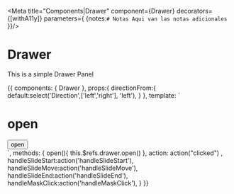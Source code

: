 
<Meta title="Components|Drawer" 
component={Drawer} 
decorators={[withA11y]} parameters={
  {notes:`
                # Notas
                Aqui van las notas adicionales
              `
  }}/>

# Drawer

<Props of={Drawer} />

This is a simple Drawer Panel

<Preview>
<Story name="Drawer Panel" inline={true}>
  {{
      components: { Drawer },
      props:{
        directionFrom:{
          default:select('Direction',['left','right'], 'left'),
        }
      },
      template: `
                  <div>
                  <drawer
                  ref="drawer"
                  :direction="directionFrom"
                  >
                  <h1>open</h1>
                </drawer>
                <button @click="open">open</button>
                </div>
                `,
      methods: { 
        open(){
          this.$refs.drawer.open()
        },
        action: action("clicked") ,
      handleSlideStart:action('handleSlideStart'),
      handleSlideMove:action('handleSlideMove'),
      handleSlideEnd:action('handleSlideEnd'),
      handleMaskClick:action('handleMaskClick'),
      }
  }}
</Story>
</Preview>

